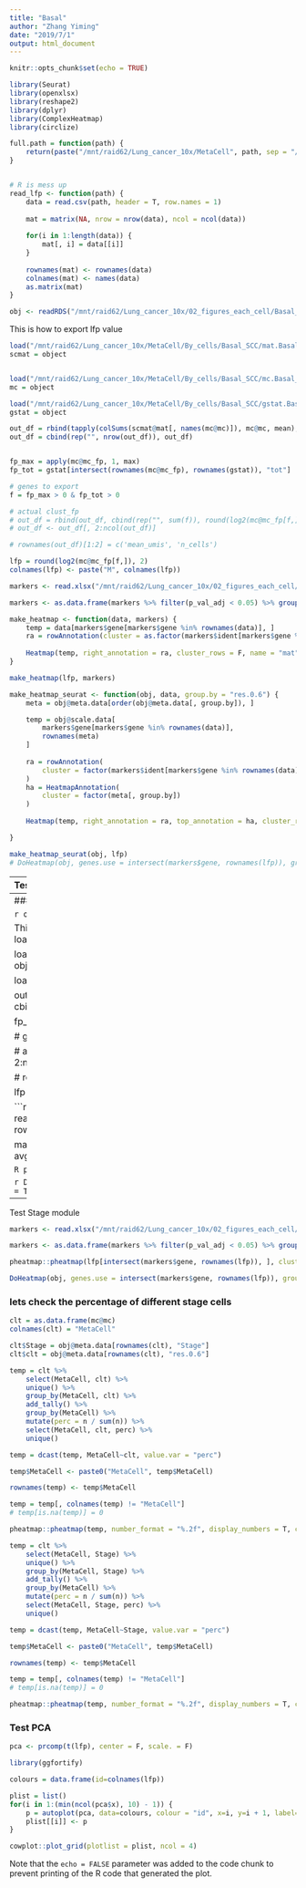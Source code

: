```yaml
---
title: "Basal"
author: "Zhang Yiming"
date: "2019/7/1"
output: html_document
---
```


```r
knitr::opts_chunk$set(echo = TRUE)
```

```r
library(Seurat)
library(openxlsx)
library(reshape2)
library(dplyr)
library(ComplexHeatmap)
library(circlize)
```

```r
full.path = function(path) {
    return(paste("/mnt/raid62/Lung_cancer_10x/MetaCell", path, sep = "/"))
}


# R is mess up
read_lfp <- function(path) {
    data = read.csv(path, header = T, row.names = 1)
    
    mat = matrix(NA, nrow = nrow(data), ncol = ncol(data))
    
    for(i in 1:length(data)) {
        mat[, i] = data[[i]]
    }
    
    rownames(mat) <- rownames(data)
    colnames(mat) <- names(data)
    as.matrix(mat)
}
```

```r
obj <- readRDS("/mnt/raid62/Lung_cancer_10x/02_figures_each_cell/Basal_SCC/Basal.rds")
```

This is how to export lfp value
```R
load("/mnt/raid62/Lung_cancer_10x/MetaCell/By_cells/Basal_SCC/mat.Basal_SCC.Rda")
scmat = object


load("/mnt/raid62/Lung_cancer_10x/MetaCell/By_cells/Basal_SCC/mc.Basal_SCC_mc_f.Rda")
mc = object

load("/mnt/raid62/Lung_cancer_10x/MetaCell/By_cells/Basal_SCC/gstat.Basal_SCC.Rda")
gstat = object

out_df = rbind(tapply(colSums(scmat@mat[, names(mc@mc)]), mc@mc, mean), table(mc@mc))
out_df = cbind(rep("", nrow(out_df)), out_df)


fp_max = apply(mc@mc_fp, 1, max)
fp_tot = gstat[intersect(rownames(mc@mc_fp), rownames(gstat)), "tot"]

# genes to export
f = fp_max > 0 & fp_tot > 0

# actual clust_fp
# out_df = rbind(out_df, cbind(rep("", sum(f)), round(log2(mc@mc_fp[f,]), 2)))
# out_df <- out_df[, 2:ncol(out_df)]

# rownames(out_df)[1:2] = c('mean_umis', 'n_cells')

lfp = round(log2(mc@mc_fp[f,]), 2)
colnames(lfp) <- paste("M", colnames(lfp))
```


```r
markers <- read.xlsx("/mnt/raid62/Lung_cancer_10x/02_figures_each_cell/Basal_SCC/annotation_results_by_cluster.xlsx", rowNames = T)

markers <- as.data.frame(markers %>% filter(p_val_adj < 0.05) %>% group_by(ident) %>% top_n(10, wt = avg_logFC))
```

```R
make_heatmap <- function(data, markers) {
    temp = data[markers$gene[markers$gene %in% rownames(data)], ]
    ra = rowAnnotation(cluster = as.factor(markers$ident[markers$gene %in% rownames(data)]))
    
    Heatmap(temp, right_annotation = ra, cluster_rows = F, name = "mat")
}

make_heatmap(lfp, markers)
```

```r
make_heatmap_seurat <- function(obj, data, group.by = "res.0.6") {
    meta = obj@meta.data[order(obj@meta.data[, group.by]), ]

    temp = obj@scale.data[
        markers$gene[markers$gene %in% rownames(data)], 
        rownames(meta)
    ]
    
    ra = rowAnnotation(
        cluster = factor(markers$ident[markers$gene %in% rownames(data)])
    )
    ha = HeatmapAnnotation(
        cluster = factor(meta[, group.by])
    )
    
    Heatmap(temp, right_annotation = ra, top_annotation = ha, cluster_rows = F, cluster_columns=F, name = "mat", show_column_names = F)

}

make_heatmap_seurat(obj, lfp)
# DoHeatmap(obj, genes.use = intersect(markers$gene, rownames(lfp)), group.by = "res.0.6", slim.col.label = T)
```

---
Test Stage module

```r
markers <- read.xlsx("/mnt/raid62/Lung_cancer_10x/02_figures_each_cell/Basal_SCC/annotation_results_by_stage.xlsx", rowNames = T)

markers <- as.data.frame(markers %>% filter(p_val_adj < 0.05) %>% group_by(ident) %>% top_n(10, wt = avg_logFC))
```

```R
make_heatmap(lfp, markers)

# pheatmap::pheatmap(lfp[intersect(markers$gene, rownames(lfp)), ], cluster_rows = F)
```

```r
make_heatmap_seurat(obj, lfp, group.by = "Stage")
# DoHeatmap(obj, genes.use = intersect(markers$gene, rownames(lfp)), group.by = "Stage", slim.col.label = T)
```

### lets check the percentage of different stage cells

```r
clt = as.data.frame(mc@mc)
colnames(clt) = "M"

clt$Stage = obj@meta.data[rownames(clt), "Stage"]
clt$clt = obj@meta.data[rownames(clt), "res.0.6"]
```

```r
temp = clt %>% 
    select(M, clt) %>% 
    unique() %>%
    group_by(M, clt) %>% 
    add_tally() %>% 
    group_by(M) %>% 
    mutate(perc = n / sum(n)) %>%
    select(M, clt, perc) %>% 
    unique()

temp = dcast(temp, M~clt, value.var = "perc")

temp$M <- paste0("M", temp$M)

rownames(temp) <- temp$M

temp = temp[, colnames(temp) != "M"]

Heatmap(
    temp, 
    cluster_rows = F, 
    cluster_columns = F, 
    name = "perc",
    cell_fun = function(j, i, x, y, width, height, fill) {
        if(!is.na(temp[i, j ]))
            grid.text(sprintf("%.2f", temp[i, j]), x, y, gp = gpar(fontsize = 10))
    }
)


# pheatmap::pheatmap(temp, number_format = "%.2f", display_numbers = T, cluster_rows = F, cluster_cols = F)
```



```r
temp = clt %>% 
    select(M, Stage) %>% 
    unique() %>%
    group_by(M, Stage) %>% 
    add_tally() %>% 
    group_by(M) %>% 
    mutate(perc = n / sum(n)) %>%
    select(M, Stage, perc) %>% 
    unique()

temp = dcast(temp, M~Stage, value.var = "perc")

temp$M <- paste0("M", temp$M)

rownames(temp) <- temp$M

temp = temp[, colnames(temp) != "M"]

Heatmap(
    temp, 
    cluster_rows = F, 
    cluster_columns = F, 
    name = "perc",
    cell_fun = function(j, i, x, y, width, height, fill) {
        if(!is.na(temp[i, j ]))
            grid.text(sprintf("%.2f", temp[i, j]), x, y, gp = gpar(fontsize = 10))
    }
)
```


### Test PCA

```r
pca <- prcomp(t(lfp), center = F, scale. = F)
```


```R
library(ggfortify)

colours = data.frame(id=colnames(lfp))

plist = list()
for(i in 1:(min(ncol(pca$x), 10) - 1)) {
    p = autoplot(pca, data=colours, colour = "id", x=i, y=i + 1, label=TRUE, shape = FALSE) + theme(legend.position = "none")
    plist[[i]] <- p
}

cowplot::plot_grid(plotlist = plist, ncol = 4)
```

---
### APII


```r
obj <- readRDS("/mnt/raid62/Lung_cancer_10x/02_figures_each_cell/Alveolar_II_ADC/Alveolar_II.rds")
```

This is how to export lfp value
```R
load("/mnt/raid62/Lung_cancer_10x/MetaCell/By_cells/Alveolar_II_ADC/mat.Alveolar_II_ADC.Rda")
scmat = object


load("/mnt/raid62/Lung_cancer_10x/MetaCell/By_cells/Alveolar_II_ADC/mc.Alveolar_II_ADC_mc_f.Rda")
mc = object

load("/mnt/raid62/Lung_cancer_10x/MetaCell/By_cells/Alveolar_II_ADC/gstat.Alveolar_II_ADC.Rda")
gstat = object

out_df = rbind(tapply(colSums(scmat@mat[, names(mc@mc)]), mc@mc, mean), table(mc@mc))
out_df = cbind(rep("", nrow(out_df)), out_df)


fp_max = apply(mc@mc_fp, 1, max)
fp_tot = gstat[intersect(rownames(mc@mc_fp), rownames(gstat)), "tot"]

# genes to export
f = fp_max > 0 & fp_tot > 0

# actual clust_fp
# out_df = rbind(out_df, cbind(rep("", sum(f)), round(log2(mc@mc_fp[f,]), 2)))
# out_df <- out_df[, 2:ncol(out_df)]

# rownames(out_df)[1:2] = c('mean_umis', 'n_cells')

lfp = round(log2(mc@mc_fp[f,]), 2)
```


```r
markers <- read.xlsx("/mnt/raid62/Lung_cancer_10x/02_figures_each_cell/Alveolar_II_ADC/annotation_results_by_cluster.xlsx", rowNames = T)

markers <- as.data.frame(markers %>% filter(p_val_adj < 0.05) %>% group_by(ident) %>% top_n(10, wt = avg_logFC))
```

```R
pheatmap::pheatmap(lfp[markers$gene[markers$gene %in% rownames(lfp)], ], cluster_rows = F)
```

```r
DoHeatmap(obj, genes.use = intersect(markers$gene, rownames(lfp)), group.by = "res.0.6", slim.col.label = T)
```

---
Test Stage module

```r
markers <- read.xlsx("/mnt/raid62/Lung_cancer_10x/02_figures_each_cell/Alveolar_II_ADC/annotation_results_by_stage.xlsx", rowNames = T)

markers <- as.data.frame(markers %>% filter(p_val_adj < 0.05) %>% group_by(ident) %>% top_n(10, wt = avg_logFC))
```

```R
pheatmap::pheatmap(lfp[intersect(markers$gene, rownames(lfp)), ], cluster_rows = F)
```

```r
DoHeatmap(obj, genes.use = intersect(markers$gene, rownames(lfp)), group.by = "Stage", slim.col.label = T)
```

### lets check the percentage of different stage cells

```r
clt = as.data.frame(mc@mc)
colnames(clt) = "MetaCell"

clt$Stage = obj@meta.data[rownames(clt), "Stage"]
clt$clt = obj@meta.data[rownames(clt), "res.0.6"]
```

```r
temp = clt %>% 
    select(MetaCell, clt) %>% 
    unique() %>%
    group_by(MetaCell, clt) %>% 
    add_tally() %>% 
    group_by(MetaCell) %>% 
    mutate(perc = n / sum(n)) %>%
    select(MetaCell, clt, perc) %>% 
    unique()

temp = dcast(temp, MetaCell~clt, value.var = "perc")

temp$MetaCell <- paste0("MetaCell", temp$MetaCell)

rownames(temp) <- temp$MetaCell

temp = temp[, colnames(temp) != "MetaCell"]
# temp[is.na(temp)] = 0

pheatmap::pheatmap(temp, number_format = "%.2f", display_numbers = T, cluster_rows = F, cluster_cols = F)
```



```r
temp = clt %>% 
    select(MetaCell, Stage) %>% 
    unique() %>%
    group_by(MetaCell, Stage) %>% 
    add_tally() %>% 
    group_by(MetaCell) %>% 
    mutate(perc = n / sum(n)) %>%
    select(MetaCell, Stage, perc) %>% 
    unique()

temp = dcast(temp, MetaCell~Stage, value.var = "perc")

temp$MetaCell <- paste0("MetaCell", temp$MetaCell)

rownames(temp) <- temp$MetaCell

temp = temp[, colnames(temp) != "MetaCell"]
# temp[is.na(temp)] = 0

pheatmap::pheatmap(temp, number_format = "%.2f", display_numbers = T, cluster_rows = F, cluster_cols = F)
```


### Test PCA

```r
pca <- prcomp(t(lfp), center = F, scale. = F)
```


```R
library(ggfortify)

colours = data.frame(id=colnames(lfp))

plist = list()
for(i in 1:(min(ncol(pca$x), 10) - 1)) {
    p = autoplot(pca, data=colours, colour = "id", x=i, y=i + 1, label=TRUE, shape = FALSE) + theme(legend.position = "none")
    plist[[i]] <- p
}

cowplot::plot_grid(plotlist = plist, ncol = 4)
```
Note that the `echo = FALSE` parameter was added to the code chunk to prevent printing of the R code that generated the plot.
